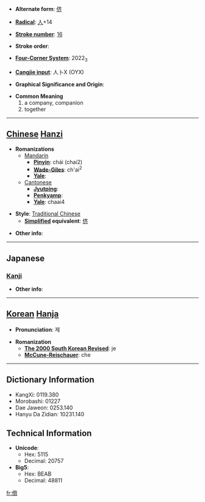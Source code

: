 * '''Alternate form''': [[侪]]

* '''[[Wiktionary:Chinese radical index| Radical]]''': [[Wiktionary:Chinese radical index 人|人]]+14

* '''[[Wiktionary:Chinese total strokes index|Stroke number]]''': [[Wiktionary:Chinese total strokes index 16|16]]

* '''Stroke order''': 

* '''[[Wiktionary:Chinese four corner index|Four-Corner System]]''': 2022<sub>3</sub>

* '''[[Wiktionary:Chinese Cangjie index|Cangjie input]]''': 人卜X (OYX)

* '''Graphical Significance and Origin''': 

* '''Common Meaning'''
*#a company, companion
*# together


----

== [[Chinese]] [[Hanzi]] ==

* '''Romanizations'''
** [[Mandarin]]
*** '''[[Pinyin]]''': chái (chai2)
*** '''[[Wade-Giles]]''': ch'ai<sup>2</sup>
*** '''[[Yale]]''': 
**[[Cantonese]]
***'''[[Jyutping]]''':
***'''[[Penkyamp]]''': 
***'''[[Yale]]''': chaai4

* '''Style''': [[Traditional Chinese]] 
** '''[[Simplified Chinese|Simplified]] equivalent''': [[侪]]

* '''Other info''': 

----

==Japanese==
===[[Kanji]]===
{{kanji|on readings=[[せい]] (sei), [[さい]] (sai)|kun readings=[[ともがら]] (tomogara)}}

* '''Other info''':  

----

== [[Korean]] [[Hanja]] ==

* '''Pronunciation''': 제

* '''Romanization'''
** '''[[The 2000 South Korean Revised Romanization|The 2000 South Korean Revised]]''': je
** '''[[McCune-Reischauer]]''': che

----

== Dictionary Information ==

* KangXi: 0119.380
* Morobashi: 01227
* Dae Jaweon: 0253.140
* Hanyu Da Zidian: 10231.140

== Technical Information ==

* '''Unicode''':
** Hex: 5115
** Decimal: 20757
* '''Big5''':
** Hex: BEAB
** Decimal: 48811

[[fr:儕]]